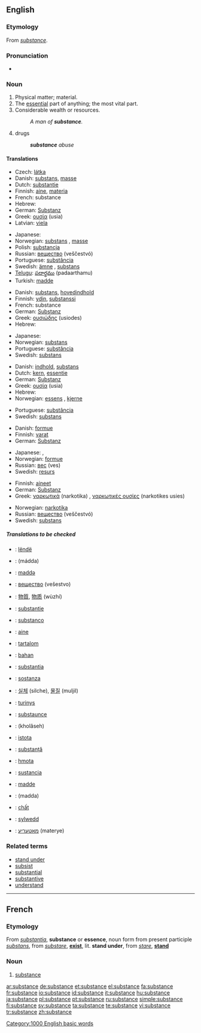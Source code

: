 {{wikipedia}}
==English==

===Etymology===
From {{OF.}} ''[[#French|substance]]''.

===Pronunciation===
* {{audio|en-us-substance.ogg|Audio (US)}}

===Noun===
{{en-noun}}

# Physical matter; material.
# The [[essential]] part of anything; the most vital part.
# Considerable wealth or resources.
#: ''A man of '''substance'''.''
# drugs
#: '''''substance''' abuse''

====Translations====
{{trans-top|matter}}
* Czech: [[látka]] {{f}}
* Danish: [[substans]], [[masse]]
* Dutch: [[substantie]] {{f}}
* Finnish: [[aine]], [[materia]]
* French: substance {{f}}
* Hebrew: {{he-translation|חומר|khómer}} {{m}}
* German: [[Substanz]] {{f}}
* Greek: [[ουσία]] (usia) {{f}}
* Latvian: [[viela]] {{f}}
{{trans-mid}}
* Japanese: {{t|ja|sc=Jpan|物質|tr=busshitsu}}
* Norwegian: [[substans]] {{m}}, [[masse]] {{m}}
* Polish: [[substancja]] {{f}}
* Russian: [[вещество]] (veščestvó) {{n}}
* Portuguese: [[substância]] {{f}}
* Swedish: [[ämne]] {{n}}, [[substans]] {{c}}
* [[Telugu]]: [[పదార్థము]] (padaarthamu)
* Turkish: [[madde]]
{{trans-bottom}}

{{trans-top|essential part}}
* Danish: [[substans]], [[hovedindhold]]
* Finnish: [[ydin]], [[substanssi]]
* French: substance {{f}}
* German: [[Substanz]] {{f}}
* Greek: [[ουσιώδης]] (usiodes) {{m}}
* Hebrew: {{he-translation|תוכן|tókhen}} {{m}}
{{trans-mid}}
* Japanese: {{t|ja|sc=Jpan|骨子|tr=kosshi}}
* Norwegian: [[substans]] {{m}}
* Portuguese: [[substância]] {{f}}
* Swedish: [[substans]] {{c}}
{{trans-bottom}}

{{trans-top|true meaning}}
* Danish: [[indhold]], [[substans]]
* Dutch: [[kern]], [[essentie]] {{f}}
* German: [[Substanz]] {{f}}
* Greek: [[ουσία]] (usia) {{f}}
* Hebrew: {{he-translation|מהות|mahút}} {{f}}
* Norwegian: [[essens]] {{m}}, [[kjerne]] {{m}}
{{trans-mid}}
* Portuguese: [[substância]] {{f}}
* Swedish: [[substans]] {{c}}
{{trans-bottom}}

{{trans-top|considerable wealth}}
* Danish: [[formue]]
* Finnish: [[vara|varat]]
* German: [[Substanz]] {{f}}
{{trans-mid}}
* Japanese: {{t|ja|sc=Jpan|本質|tr=honshitsu}}, {{t|ja|sc=Jpan|実体|tr=jittai}}
* Norwegian: [[formue]] {{m}}
* Russian: [[вес]] (ves) {{m}}
* Swedish: [[resurs]] {{c}}
{{trans-bottom}}

{{trans-top|drugs}}
* Finnish: [[aine|aineet]]
* German: [[Substanz]] {{f}}
* Greek: [[ναρκωτικά]] (narkotika) {{n|p}}, [[ναρκωτικές ουσίες]] (narkotikes usies) {{f|p}}
{{trans-mid}}
* Norwegian: [[narkotika]]
* Russian: [[вещество]] (veščestvó) {{n}}
* Swedish: [[substans]] {{c}}
{{trans-bottom}}

=====Translations to be checked=====
{{checktrans}}
{{top}}
* {{ttbc|Albanian}}: [[lëndë]]
* {{ttbc|Arabic}}: {{ARchar|[[مادة]]}} (mádda) {{f}}
* {{ttbc|Azeri}}: [[maddə]]
* {{ttbc|Bulgarian}}: [[вещество]] (vešestvo) {{n}}
* {{ttbc|Chinese}}: [[物質]], [[物质]] (wùzhí)
* {{ttbc|Dutch}}: [[substantie]]
* {{ttbc|Esperanto}}: [[substanco]]
* {{ttbc|Estonian}}: [[aine]]
* {{ttbc|Hungarian}}: [[tartalom]]
* {{ttbc|Indonesian}}: [[bahan]]
* {{ttbc|Interlingua}}: [[substantia]]
* {{ttbc|Italian}}: [[sostanza]] {{f}}
{{mid}}
* {{ttbc|Korean}}: [[실체]] (silche), [[물질]] (muljil)
* {{ttbc|Lithuanian}}: [[turinys]]
* {{ttbc|Middle English}}: [[substaunce]]
* {{ttbc|Persian}}: {{FAchar|[[خلاصه]]}} (kholâseh)
* {{ttbc|Polish}}: [[istota]] {{f}}
* {{ttbc|Romanian}}: [[substanţă]] {{f}}
* {{ttbc|Slovak}}: [[hmota]] {{f}}
* {{ttbc|Spanish}}: [[sustancia]] {{f}}
* {{ttbc|Turkish}}: [[madde]]
* {{ttbc|Uyghur}}: (madda)
* {{ttbc|Vietnamese}}: [[chất]]
* {{ttbc|Welsh}}: [[sylwedd]]
* {{ttbc|Yiddish}}: [[מאַטעריע]] (materye)
{{bottom}}

===Related terms===
* [[stand under]]
* [[subsist]]
* [[substantial]]
* [[substantive]]
* [[understand]]

[[Category:1000 English basic words]]

----

==French==

===Etymology===
From {{L.}} ''[[substantia]]'', '''substance''' or '''essence''', noun form from present participle ''[[substans]]'', from ''[[substare]]'', '''[[exist]]''', lit. '''stand under''', from ''[[stare]]'', '''[[stand]]'''

===Noun===
{{fr-noun|f}}

# [[#Noun|substance]]

[[ar:substance]]
[[de:substance]]
[[et:substance]]
[[el:substance]]
[[fa:substance]]
[[fr:substance]]
[[io:substance]]
[[id:substance]]
[[it:substance]]
[[hu:substance]]
[[ja:substance]]
[[pl:substance]]
[[pt:substance]]
[[ru:substance]]
[[simple:substance]]
[[fi:substance]]
[[sv:substance]]
[[ta:substance]]
[[te:substance]]
[[vi:substance]]
[[tr:substance]]
[[zh:substance]]